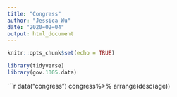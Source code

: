 ```yaml
---
title: "Congress"
author: "Jessica Wu"
date: "2020=02=04"
output: html_document
---
```


```r
knitr::opts_chunk$set(echo = TRUE)

library(tidyverse)
library(gov.1005.data)
```

```r
data("congress")
congress%>%
  arrange(desc(age))
